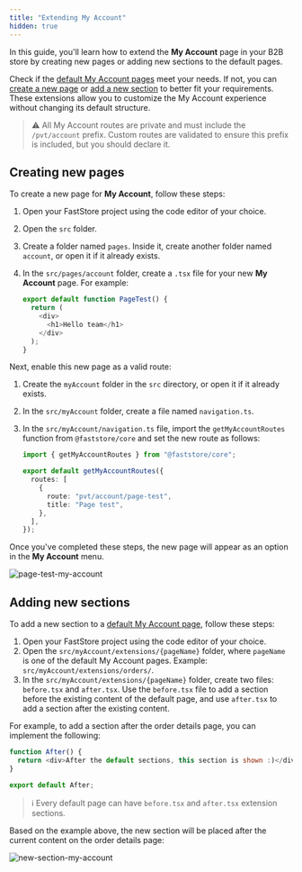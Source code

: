 ```yaml
---
title: "Extending My Account"
hidden: true
---
```


In this guide, you'll learn how to extend the **My Account** page in your B2B store by creating new pages or adding new sections to the default pages.

Check if the [default My Account pages](https://developers.vtex.com/docs/guides/faststore/my-account-overview#default-my-account-pages) meet your needs. If not, you can [create a new page](#creating-new-pages) or [add a new section](#adding-new-sections) to better fit your requirements. These extensions allow you to customize the My Account experience without changing its default structure.

> ⚠️ All My Account routes are private and must include the `/pvt/account` prefix. Custom routes are validated to ensure this prefix is included, but you should declare it.

## Creating new pages

To create a new page for **My Account**, follow these steps:

1. Open your FastStore project using the code editor of your choice.
2. Open the `src` folder.
3. Create a folder named `pages`. Inside it, create another folder named `account`, or open it if it already exists.
4. In the `src/pages/account` folder, create a `.tsx` file for your new **My Account** page. For example:

   ```js src/pages/account/page-test.tsx
   export default function PageTest() {
     return (
       <div>
         <h1>Hello team</h1>
       </div>
     );
   }
   ```

Next, enable this new page as a valid route:

1. Create the `myAccount` folder in the `src` directory, or open it if it already exists.
2. In the `src/myAccount` folder, create a file named `navigation.ts`.
3. In the `src/myAccount/navigation.ts` file, import the `getMyAccountRoutes` function from `@faststore/core` and set the new route as follows:

   ```ts src/myAccount/navigation.ts mark=5,6,7
   import { getMyAccountRoutes } from "@faststore/core";

   export default getMyAccountRoutes({
     routes: [
       {
         route: "pvt/account/page-test",
         title: "Page test",
       },
     ],
   });
   ```

Once you've completed these steps, the new page will appear as an option in the **My Account** menu.

![page-test-my-account](https://vtexhelp.vtexassets.com/assets/docs/src/new-page___e41daa56a05a4783e974a6c7cec08d59.png)

## Adding new sections

To add a new section to a [default My Account page](https://developers.vtex.com/docs/guides/faststore/my-account-overview#default-my-account-pages), follow these steps:

1. Open your FastStore project using the code editor of your choice.
2. Open the `src/myAccount/extensions/{pageName}` folder, where `pageName` is one of the default My Account pages. Example: `src/myAccount/extensions/orders/`.
3. In the `src/myAccount/extensions/{pageName}` folder, create two files: `before.tsx` and `after.tsx`. Use the `before.tsx` file to add a section before the existing content of the default page, and use `after.tsx` to add a section after the existing content.

For example, to add a section after the order details page, you can implement the following:

```js src/myAccount/extensions/orders/[id]/after.tsx
function After() {
  return <div>After the default sections, this section is shown :)</div>;
}

export default After;
```

> ℹ️ Every default page can have `before.tsx` and `after.tsx` extension sections.

Based on the example above, the new section will be placed after the current content on the order details page:

![new-section-my-account](https://vtexhelp.vtexassets.com/assets/docs/src/new-section___1ff45ac89fb0c8629c705bdc6b5deb36.png)
